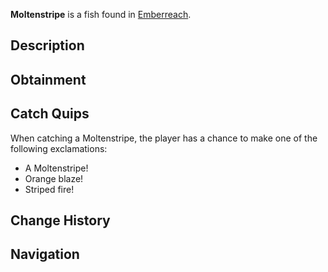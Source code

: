 {{FishInfobox
|image          = Moltenstripe.png
|rarity         = Common
|sea            = Second Sea
|location       = [[Emberreach]]
|sublocation    = 
|sources        = Fishing Rod
|radar_location = 
|prog_speed     = -4
|xp             = 55
|weather        = Clear
|time           = Day
|season         = Winter
|bait           = Squid
|base_weight    = 48
|base_value     = 115
|weight_range   = 30
|base_chance    = 85
|base_resil     = 63
}}
'''Moltenstripe''' is a {{Rarity|Common}} fish found in [[Emberreach]].

== Description ==
{{Description|A fiery-hued fish, marked with streaks of shadow, swift in heated currents.|Bestiary Entry}}

== Obtainment ==
{{Description|It streaks under the clear blaze of day.|Bestiary Hint}}
{{Fish Availability|
Emberreach/Surrounding Ocean
|top_rods      = 
Adventurer's Rod\348002.01\52355.48;
Firefly Rod\298596.61\26511.44;
Lucky Rod\297289.37\57057.75;
Fungal Rod\291321.75\40403.88;
Antler Rod\285716.27\39626.44;
Fischer's Rod\274594.86\153420.89;
Plastic Rod\264920.12\152718.76;
Candy Cane Rod\248245\151105.65;
Nocturnal Rod\95907.34\95244.99;
Fast Rod\271848.79\61045.19;
Free Spirit Rod\280257.65\19349.74;
Trident Rod\229164.56\20655.27;
Blazebringer Rod\222907.31\22052.78;
Astralhook Rod\221323.46\0;
Verdant Shear Rod\212327.65\21392.03;
No-Life Rod\188779.16\17980.49;
Ethereal Prism Rod\184798.55\18454.23;
Seraphic Rod\179022.19\16135.79;
Challenger's Rod\174916.73\16556.53;
Rod Of The Exalted One\171368.11\15609.09;
Rod Of The Forgotten Fang\170809.59\15507.57;
Depthseeker Rod\170467.7\17041.72;
Avalanche Rod\168506.17\16887.69;
Volcanic Rod\167028.35\16239.06;
Rod Of The Depths\166561.71\15492.27;
Zeus Rod\166250.96\16163.48;
Steady Rod\137527.95\13635.1
|recommended   = Free Spirit Rod
}}

== Catch Quips ==
When catching a Moltenstripe, the player has a chance to make one of the following exclamations:
* A Moltenstripe!
* Orange blaze!
* Striped fire!

== Change History ==
{{Change History|{{subst:Current Version}}}}

== Navigation ==
{{Fish Navbox|Emberreach}}